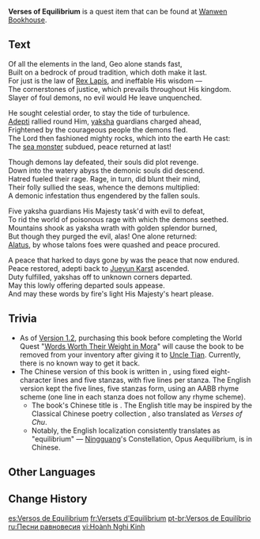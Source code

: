 {{Book Infobox
|image       = Book Verses of Equilibrium.png
|type        = Quest Items
|quality     = 0
|description = Legend has that it contains ancient incantations used to pay respects to Rex Lapis and the yaksha adepti. It also serves as a historical record of the ancient belief in the Geo Archon.
|source1     = [[Wanwen Bookhouse]]
}}
'''Verses of Equilibrium''' is a quest item that can be found at [[Wanwen Bookhouse]].

==Text==
Of all the elements in the land, Geo alone stands fast,<br />
Built on a bedrock of proud tradition, which doth make it last.<br />
For just is the law of [[Rex Lapis]], and ineffable His wisdom &mdash;<br />
The cornerstones of justice, which prevails throughout His kingdom.<br />
Slayer of foul demons, no evil would He leave unquenched.

He sought celestial order, to stay the tide of turbulence.<br />
[[Adepti]] rallied round Him, [[yaksha]] guardians charged ahead,<br />
Frightened by the courageous people the demons fled.<br />
The Lord then fashioned mighty rocks, which into the earth He cast:<br />
The [[Osial|sea monster]] subdued, peace returned at last!

Though demons lay defeated, their souls did plot revenge.<br />
Down into the watery abyss the demonic souls did descend.<br />
Hatred fueled their rage. Rage, in turn, did blunt their mind,<br />
Their folly sullied the seas, whence the demons multiplied:<br />
A demonic infestation thus engendered by the fallen souls.

Five yaksha guardians His Majesty task'd with evil to defeat,<br />
To rid the world of poisonous rage with which the demons seethed.<br />
Mountains shook as yaksha wrath with golden splendor burned,<br />
But though they purged the evil, alas! One alone returned:<br />
[[Alatus]], by whose talons foes were quashed and peace procured.

A peace that harked to days gone by was the peace that now endured.<br />
Peace restored, adepti back to [[Jueyun Karst]] ascended.<br />
Duty fulfilled, yakshas off to unknown corners departed.<br />
May this lowly offering departed souls appease.<br />
And may these words by fire's light His Majesty's heart please.

==Trivia==
* As of [[Version 1.2]], purchasing this book before completing the World Quest "[[Words Worth Their Weight in Mora]]" will cause the book to be removed from your inventory after giving it to [[Uncle Tian]]. Currently, there is no known way to get it back.
* The Chinese version of this book is written in {{w|Classical Chinese poetry forms|Classical Chinese poetry form}}, using fixed eight-character lines and five stanzas, with five lines per stanza. The English version kept the five lines, five stanzas form, using an AABB rhyme scheme (one line in each stanza does not follow any rhyme scheme).
** The book's Chinese title is {{Lang|mini=1|zh=玑衡经|zh_rm=Jīhéng Jīng|zh_tl={{w|Armillary sphere|Armillary Sphere}} Scriptures}}. The English title may be inspired by the Classical Chinese poetry collection ''{{w|Chu Ci}}'', also translated as ''Verses of Chu''.
** Notably, the English localization consistently translates {{Lang|mini=1|zh=玑衡|zh_rm=Jīhéng|zh_tl=armillary sphere}} as "equilibrium" &mdash; [[Ningguang]]'s Constellation, Opus Aequilibrium, is {{Lang|mini=1|zh=玑衡仪座|zh_rm=|zh_tl=Armillary Sphere Constellation}} in Chinese.

==Other Languages==
{{Other Languages
|en      = Verses of Equilibrium
|zhs     = 玑衡经
|zhs_rm  = Jīhéng jīng
|zht     = 璣衡經
|zht_rm  = Jīhéng Jīng
|zh_tl   = [[#Trivia|Armillary Sphere Scriptures]]
|ja      = 璣衡経
|ja_rm   = Kikoukei{{Assumed}}
|ja_tl   = [[#Trivia|Armillary Sphere Scriptures]]{{Sino|ja}}
|ko      = 기형경
|ko_rm   = Gihyeonggyeong
|ko_tl   = Writing of Armillary sphere
|es      = Versos de Equilibrium
|es_tl   = 
|fr      = Versets d'Equilibrium
|fr_tl   = Verses of Equilibrium
|ru      = Песни равновесия
|ru_tl   = Songs of Equilibrium
|th      = บทแห่งความสมดุล
|th_rm   = 
|th_tl   = Verses of Equilibrium
|vi      = Hoành Nghi Kinh
|vi_tl   = 
|de      = Schrift vom Gleichgewicht
|de_tl   = Scripture of Equilibrium
|id      = Kitab Keseimbangan
|id_tl   = Verses of Equilibrium
|pt      = Versos de Equilíbrio
|pt_tl   = 
|tr      = Denge Dizeleri
|tr_tl   = 
|it      = Versi di Equilibrium
|it_tl   = 
}}

==Change History==
{{Change History|1.0}}

[[es:Versos de Equilibrium]]
[[fr:Versets d'Equilibrium]]
[[pt-br:Versos de Equilíbrio]]
[[ru:Песни равновесия]]
[[vi:Hoành Nghi Kinh]]